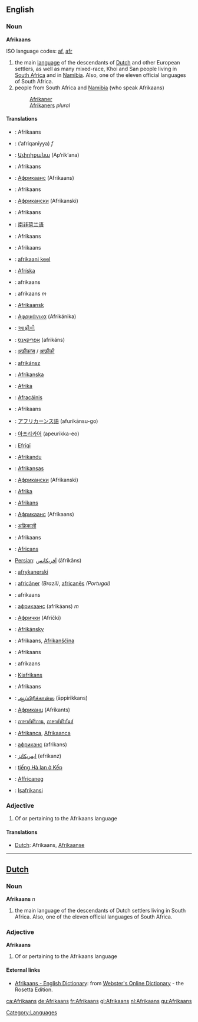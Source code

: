 ==English==
===Noun===
'''Afrikaans'''

ISO language codes: [[af]], [[afr]]

#the main [[language]] of the descendants of [[Dutch]] and other European settlers, as well as many mixed-race, Khoi and San people living in [[South Africa]] and in [[Namibia]]. Also, one of the eleven official languages of South Africa.
#people from South Africa and [[Namibia]] (who speak Afrikaans)
#:[[Afrikaner]]
#:[[Afrikaners]] ''plural''

====Translations====
{{top}}
*{{af}}: Afrikaans
*{{ar}}: {{ARchar|[[أفريقانية]]}} (’afriqaníyya) ''f''
*{{hy}}: [[Ափրիքանա]] (Ap‘rik‘ana)
*{{eu}}: Afrikaans
*{{az}}: [[Африкаанс]] (Afrikaans)
*{{br}}: Afrikaans
*{{bg}}: [[Африкански]] (Afrikanski)
*{{ca}}: Afrikaans
*{{zh}}: [[南非荷兰语]]
*{{hr}}: Afrikaans
*{{da}}: Afrikaans
*{{et}}: [[afrikaani keel]]
*{{fo}}: [[Afríska]]
*{{fi}}: afrikaans
*{{fr}}: afrikaans ''m''
*{{fy}}: [[Afrikaansk]]
*{{el}}: [[Αφρικάνικα]] (Afrikánika)
*{{gu}}: [[આફ્રીકી]]
*{{he}}: [[אפריקאנס]] (afrikáns)
*{{hi}}: [[अफ्रीकांस]] / [[आफ़्रीकी]]
*{{hu}}: [[afrikánsz]]
*{{is}}: [[Afríkanska]]
*{{id}}: [[Afrika]]
*{{ga}}: [[Afracáinis]]
*{{it}}: Afrikaans
*{{ja}}: [[アフリカーンス語]] (afurikānsu-go)
*{{ko}}: [[아프리카어]] (apeurikka-eo)
*{{ku}}: [[Efrîqî]]
*{{lv}}: [[Afrikandu]]
*{{lt}}: [[Afrikansas]]
{{mid}}
*{{mk}}: [[Африкански]] (Afrikanski)
*{{ms}}: [[Afrika]]
*{{mt}}: [[Afrikans]]
*{{mdf}}: [[Африкаанс]] (Afrikaans)
*{{ne}}: [[अफ्रिकाली]]
*{{no}}: Afrikaans
*{{oc}}: [[Africans]]
*[[Persian]]: [[آفريكانس]] (āfrikâns)
*{{pl}}: [[afrykanerski]]
*{{pt}}: [[africâner]] ''(Brazil)'', [[africanês]] ''(Portugal)''
*{{ro}}: afrikaans
*{{ru}}: [[африкаанс]] (afrikáans) ''m''
*{{sr}}: [[Афрички]] (Afrički)
*{{sk}}: [[Afrikánsky]]
*{{sl}}: Afrikaans, [[Afrikanščina]]
*{{wen}}: Afrikaans
*{{es}}: afrikaans
*{{sw}}: [[Kiafrikans]]
*{{sv}}: Afrikaans
*{{ta}}: [[ஆப்பிரிக்கான்ஸ]] (āppirikkans)
*{{tt}}: [[Африканц]] (Afrikants)
*{{th}}: [[ภาษาอัฟริกาน]], [[ภาษาอัฟริกันส์]]
*{{tr}}: [[Afrikanca]], [[Afrikaanca]]
*{{uk}}: [[африканс]] (afrikans)
*{{ur}}: [[ايفريکانز]] (efrikanz)
*{{vi}}: [[tiếng Hà lan ở Kếp]]
*{{cy}}: [[Affricaneg]]
*{{zu}}: [[Isafrikansi]]
{{bottom}}

===Adjective===
#Of or pertaining to the Afrikaans language

====Translations====
*[[Dutch]]: Afrikaans, [[Afrikaanse]]

----

==[[Dutch]]==
===Noun===
'''Afrikaans''' ''n''

#the main language of the descendants of Dutch settlers living in South Africa. Also, one of the eleven official languages of South Africa.

===Adjective===
'''Afrikaans'''

#Of or pertaining to the Afrikaans language

==== External links====
{{interwiktionary|code=af}}
*[http://www.websters-online-dictionary.org/definition/Afrikaans-english/ Afrikaans - English Dictionary]: from [http://www.websters-online-dictionary.org Webster's Online Dictionary] - the Rosetta Edition.
[[Category:Languages]]
[[ca:Afrikaans]]
[[de:Afrikaans]]
[[fr:Afrikaans]]
[[gl:Afrikaans]]
[[nl:Afrikaans]]
[[gu:Afrikaans]]